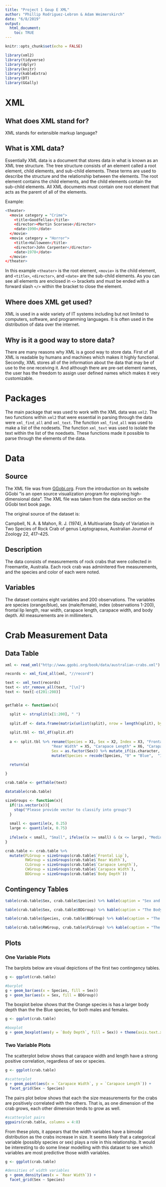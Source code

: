 ---
title: "Project 1 Goup E XML"
author: "Phillip Rodriguez-Lebron & Adam Weimerskirch"
date: "6/8/2019"
output:
  html_document:
    toc: TRUE
---

```{r setup, include=FALSE}
knitr::opts_chunk$set(echo = FALSE)
```

```{r libraries, message = FALSE, warning = FALSE}

library(xml2)
library(tidyverse)
library(dplyr)
library(knitr)
library(kableExtra)
library(DT)
library(GGally)

```

# XML

## What does XML stand for?

XML stands for extensible markup language?

## What is XML data?

Essentially XML data is a document that stores data in what is known as an XML tree structure. The tree structure consists of an element called a root element, child elements, and sub-child elements. These terms are used to describe the structure and the relationship between the elements. The root element contains the child elements, and the child elements contain the sub-child elements. All XML documents must contain one root element that acts as the parent of all of the elements. 

Example: 


```{r exampleXML, echo=TRUE, eval=FALSE}
<theater>
  <movie category = "Crime">
    <title>Goodfellas</title>
    <director><Martin Scorsese</director>
    <date>1990</date>
  </movie>
  <movie category = "Horror">
    <title>Halloween</title>
    <director>John Carpenter</director>
    <date>1978</date>
  </movie>
</theater>

```

In this example `<theater>` is the root element, `<movie>` is the child element, and `<title>`, `<director>`, and `<date>` are the sub-child elements. As you can see all elements are enclosed in `<>` brackets and must be ended with a forward slash `</>` within the bracket to close the element.  

## Where does XML get used?

XML is used in a wide variety of IT systems including but not limited to computers, software, and programming languages. It is often used in the distribution of data over the internet.  

## Why is it a good way to store data?

There are many reasons why XML is a good way to store data. First of all XML is readable by humans and machines which makes it highly functional. Secondly, XML stores all of the information about the data that may be of use to the one receiving it. And although there are pre-set element names, the user has the freedom to assign user defined names which makes it very customizable.  

# Packages

The main package that was used to work with the XML data was `xml2`. The two functions within `xml2` that were essential in parsing through the data were `xml_find_all` and `xml_text`. The function `xml_find_all` was used to make a list of the nodesets. The function `xml_text` was used to isolate the text within the list of the noedsets. These functions made it possible to parse through the elements of the data.  

# Data

## Source

The XML file was from [GGobi.org](http://www.ggobi.org/book/). From the introduction on its website GGobi "is an open source visualization program for exploring high-dimensional data". The XML file was taken from the data section on the GGobi text book page.  

The original source of the dataset is:

Campbell, N. A. & Mahon, R. J. (1974), A Multivariate Study of Variation in Two Species of Rock Crab of genus Leptograpsus, Australian Journal of Zoology 22, 417–425.

## Description

The data consists of measurements of rock crabs that were collected in Freemantle, Australia. Each rock crab was adminitered five measurements, and the species and color of each were noted.

## Variables

The dataset contains eight variables and 200 observations. The variables are species (orange/blue), sex (male/female),  index (observations 1-200), frontal lip length, rear width, carapace length, carapace width, and body depth. All measurements are in millimeters.


# Crab Measurement Data

## Data Table

```{r dataset table}

xml <- read_xml("http://www.ggobi.org/book/data/australian-crabs.xml")

records <- xml_find_all(xml, "//record")

text <- xml_text(records)
text <- str_remove_all(text, "[\n]")
text <- text[-c(201:208)]


getTable <- function(x){

  split <- strsplit(x[1:200], " ")
  
  split.df <- data.frame(matrix(unlist(split), nrow = length(split), byrow = TRUE),                   stringsAsFactors = FALSE)
  
  split.tbl <- tbl_df(split.df)
  
  a <- split.tbl %>% rename(Species = X1, Sex = X2, Index = X3, "Frontal Lip" = X4,
                     "Rear Width" = X5, "Carapace Length" = X6, "Carapace Width" = X7,                       "Body Depth" = X8) %>% mutate(Species = as.factor(Species), 
                     Sex = as.factor(Sex)) %>% mutate_if(is.character, as.numeric) %>%
                     mutate(Species = recode(Species, "0" = "Blue",  "1" = "Orange")) %>%  mutate(Sex = recode(Sex, "0" = "Male", "1" = "Female"))
  
  return(a)

}

crab.table <- getTable(text)

datatable(crab.table)

```

```{r sizeGroups}

sizeGroups <- function(x){
  if(!is.vector(x)){
    stop("Please provide vector to classify into groups")
  }
  
  small <- quantile(x, 0.25)
  large <- quantile(x, 0.75)
  
  ifelse(x < small, "Small", ifelse((x >= small) & (x <= large), "Medium", "Large"))
}

crab.table <- crab.table %>%
  mutate(FLGroup = sizeGroups(crab.table$`Frontal Lip`),
         RWGroup = sizeGroups(crab.table$`Rear Width`),
         CLGroup = sizeGroups(crab.table$`Carapace Length`),
         CWGroup = sizeGroups(crab.table$`Carapace Width`),
         BDGroup = sizeGroups(crab.table$`Body Depth`))
```

## Contingency Tables

```{r contingency table}

table(crab.table$Sex, crab.table$Species) %>% kable(caption = "Sex and Species of Crabs") %>% kable_styling()

table(crab.table$Sex, crab.table$BDGroup) %>% kable(caption = "The Body Depth of Crabs by Sex") %>% kable_styling()

table(crab.table$Species, crab.table$BDGroup) %>% kable(caption = "The Body Depth of Crabs by Species") %>% kable_styling()

table(crab.table$RWGroup, crab.table$FLGroup) %>% kable(caption = "The Frontal Lip of Crabs by Rear Width") %>% kable_styling()

```

## Plots

### One Variable Plots

The barplots below are visual depictions of the first two contingency tables.

```{r bar}
g <- ggplot(crab.table)

#barplot
g + geom_bar(aes(x = Species, fill = Sex))
g + geom_bar(aes(x = Sex, fill = BDGroup))
```

The boxplot below shows that the Orange species is has a larger body depth than the the Blue species, for both males and females. 

```{r box}
g <- ggplot(crab.table)

#boxplot
g + geom_boxplot(aes(y = `Body Depth`, fill = Sex)) + theme(axis.text.x = element_blank(), axis.ticks.x = element_blank()) + facet_grid( ~ Species)
```

### Two Variable Plots

The scatterplot below shows that carapace width and length have a strong positive correlation, regardless of sex or species.

```{r scatter}
g <- ggplot(crab.table)

#scatterplot
g + geom_point(aes(x = `Carapace Width`, y = `Carapace Length`)) + 
  facet_grid(Sex ~ Species)
```

The pairs plot below shows that each the size measurements for the crabs are positively correlated with the others.  That is, as one dimension of the crab grows, each other dimension tends to grow as well.

```{r pairs, message = FALSE}
#scatterplot pairs
ggpairs(crab.table, columns = 4:8)

```

From these plots, it appears that the width variables have a bimodal distribution as the crabs increase in size.  It seems likely that a categorical variable (possibly species or sex) plays a role in this relationship.  It would be interesting to do some linear modelling with this dataset to see which variables are most predictive those width variables.

```{r density}
g <- ggplot(crab.table)

#densities of width variables
g + geom_density(aes(x = `Rear Width`)) +
  facet_grid(Sex ~ Species)
```